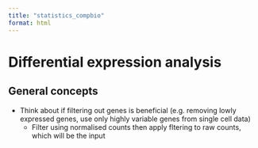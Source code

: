 ```yaml
---
title: "statistics_compbio"
format: html
---
```


# Differential expression analysis

## General concepts
- Think about if filtering out genes is beneficial (e.g. removing lowly expressed genes, use only highly variable genes from single cell data)
  + Filter using normalised counts then apply fltering to raw counts, which will be the input

